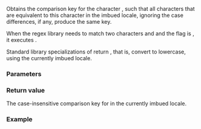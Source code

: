 {{cpp/regex/regex_traits/title|translate_nocase}}
{{cpp/regex/regex_traits/navbar}}
{{ddcl|1=
CharT translate_nocase( CharT c ) const;
}}

Obtains the comparison key for the character {{c|c}}, such that all characters that are equivalent to this character in the imbued locale, ignoring the case differences, if any, produce the same key.

When the regex library needs to match two characters {{tt|c1}} and {{tt|c2}} and the flag {{lc|std::regex_constants::icase}} is {{c|true}}, it executes {{c|1=regex_traits&lt;&gt;::translate_nocase(c1) == regex_traits&lt;&gt;::translate_nocase(c2)}}.

Standard library specializations of {{lc|std::regex_traits}} return {{c|std::use_facet&lt;std::ctype&lt;CharT&gt;&gt;(getloc()).tolower(c)}}, that is, convert {{c|c}} to lowercase, using the currently imbued locale.

===Parameters===
{{par begin}}
{{par|c|character that needs to be examined for equivalence, ignoring case}}
{{par end}}

===Return value===
The case-insensitive comparison key for {{c|c}} in the currently imbued locale.

===Example===
{{example}}

{{langlinks|de|es|fr|it|ja|pt|ru|zh}}